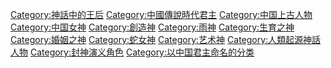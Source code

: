 {{Commons_category}}
{{Category_main}}

[[Category:神話中的王后|Category:神話中的王后]]
[[Category:中國傳說時代君主|Category:中國傳說時代君主]]
[[Category:中国上古人物|Category:中国上古人物]]
[[Category:中国女神|Category:中国女神]]
[[Category:創造神|Category:創造神]]
[[Category:雨神|Category:雨神]]
[[Category:生育之神|Category:生育之神]]
[[Category:婚姻之神|Category:婚姻之神]]
[[Category:蛇女神|Category:蛇女神]]
[[Category:艺术神|Category:艺术神]]
[[Category:人類起源神話人物|Category:人類起源神話人物]]
[[Category:封神演义角色|Category:封神演义角色]]
[[Category:以中国君主命名的分类|Category:以中国君主命名的分类]]